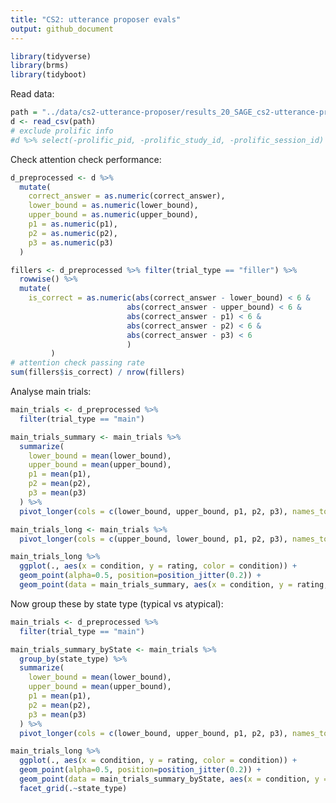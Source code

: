 ```yaml
---
title: "CS2: utterance proposer evals"
output: github_document
---
```


```r
library(tidyverse)
library(brms)
library(tidyboot)
```

Read data:
```r
path = "../data/cs2-utterance-proposer/results_20_SAGE_cs2-utterance-proposer-evals_pilot-1_10.csv"
d <- read_csv(path)
# exclude prolific info
#d %>% select(-prolific_pid, -prolific_study_id, -prolific_session_id) %>% write_csv(path)
```

Check attention check performance:
```r
d_preprocessed <- d %>%
  mutate(
    correct_answer = as.numeric(correct_answer),
    lower_bound = as.numeric(lower_bound),
    upper_bound = as.numeric(upper_bound),
    p1 = as.numeric(p1),
    p2 = as.numeric(p2),
    p3 = as.numeric(p3)
  )

fillers <- d_preprocessed %>% filter(trial_type == "filler") %>%
  rowwise() %>%
  mutate(
    is_correct = as.numeric(abs(correct_answer - lower_bound) < 6 &
                          abs(correct_answer - upper_bound) < 6 &
                          abs(correct_answer - p1) < 6 &
                          abs(correct_answer - p2) < 6 &
                          abs(correct_answer - p3) < 6
                          )
         )
# attention check passing rate
sum(fillers$is_correct) / nrow(fillers)
```

Analyse main trials:
```r
main_trials <- d_preprocessed %>%
  filter(trial_type == "main")

main_trials_summary <- main_trials %>%
  summarize(
    lower_bound = mean(lower_bound),
    upper_bound = mean(upper_bound),
    p1 = mean(p1),
    p2 = mean(p2),
    p3 = mean(p3)
  ) %>%
  pivot_longer(cols = c(lower_bound, upper_bound, p1, p2, p3), names_to = "condition", values_to = "rating")

main_trials_long <- main_trials %>%
  pivot_longer(cols = c(upper_bound, lower_bound, p1, p2, p3), names_to = "condition", values_to = "rating")

main_trials_long %>%
  ggplot(., aes(x = condition, y = rating, color = condition)) +
  geom_point(alpha=0.5, position=position_jitter(0.2)) +
  geom_point(data = main_trials_summary, aes(x = condition, y = rating, color = condition), size=5)
```

Now group these by state type (typical vs atypical):
```r
main_trials <- d_preprocessed %>%
  filter(trial_type == "main")

main_trials_summary_byState <- main_trials %>%
  group_by(state_type) %>%
  summarize(
    lower_bound = mean(lower_bound),
    upper_bound = mean(upper_bound),
    p1 = mean(p1),
    p2 = mean(p2),
    p3 = mean(p3)
  ) %>%
  pivot_longer(cols = c(lower_bound, upper_bound, p1, p2, p3), names_to = "condition", values_to = "rating")

main_trials_long %>%
  ggplot(., aes(x = condition, y = rating, color = condition)) +
  geom_point(alpha=0.5, position=position_jitter(0.2)) +
  geom_point(data = main_trials_summary_byState, aes(x = condition, y = rating, color = condition), size=5) +
  facet_grid(.~state_type)
```